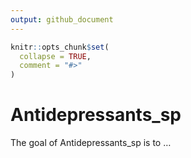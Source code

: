 ```yaml
---
output: github_document
---
```


<!-- README.md is generated from README.Rmd. Please edit that file -->

```r
knitr::opts_chunk$set(
  collapse = TRUE,
  comment = "#>"
)
```

# Antidepressants_sp

<!-- badges: start -->
<!-- badges: end -->

The goal of Antidepressants_sp is to ...
